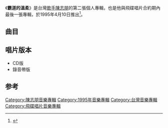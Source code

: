 {{Album infobox | <!-- See Wikipedia:WikiProject_Albums -->
| Name        = 霸道的溫柔
| Type        = [[專輯|專輯]]
| Artist      = [[陳志朋|陳志朋]]
| Cover       = 
| Released    = 1995年4月10日
| Recorded    = 1995年
| Genre       = [[國語流行音樂|國語流行音樂]]
| Length      = 47分45秒
| Label       = [[飛碟唱片|飛碟唱片]]
| Last album  = [[記住你的香|記住你的香]]<br>（1994年）
| This album  = '''霸道的溫柔'''<br>（1995年）
| Next album  = [[情繭|情繭]]<br>（1996年）
}}

《'''霸道的溫柔'''》是台灣[[歌手|歌手]][[陳志朋|陳志朋]]的第二張個人專輯，也是他與飛碟唱片合約期內最後一張專輯，於1995年4月10日推出<ref>{{Cite book|title=中国歌星成名金曲 2|last=黄新华编著|first=|publisher=南昌：百花洲文艺出版社|year=1999.09|isbn=7-80647-105-7|location=|pages=490}}</ref>。

==曲目==
{{tracklist
| headline     = 
| total_length = 47:45
| title_width  = 16%

| music_credits = yes
| music_width = 12%
| lyrics_credits = yes
| lyrics_width = 9%
| arranger_credits =  yes
| arranger_width = 9%
| producer_credits = yes
| producer_width = 9%
| longnote_column = yes

| title1         = 留下一個吻
| music1         = [[黃卓穎|黃卓穎]]
| lyrics1        = [[廖瑩如|廖瑩如]]
| arranger1      = [[李伯傑|李伯傑]]
| producer1      = 黃卓穎 
| longnote1      = 第一主打歌
| length1        = 4:30

| title2         = 說你要
| music2         = [[李子恆|李子恆]]
| lyrics2        = 李子恆
| arranger2      = 李伯傑
| producer2      = 李子恆
| longnote2      = 第二主打歌
| length2        = 4:57 

| title3         = Dreamer
| music3         = [[黃明洲|黃明洲]]
| lyrics3        = [[何啟弘|何啟弘]]
| arranger3      = [[洪敬堯|洪敬堯]]<br>[[徐德昌|徐德昌]]
| producer3      = [[蘇淑洳|蘇淑洳]]
| longnote3      =
| length3        = 4:06

| title4         =  我的心有誰能聽見
| music4         = 黃明洲
| lyrics4        = [[李姚|李姚]]
| arranger4      = 洪敬堯<br>徐德昌
| producer4      = 蘇淑洳
| longnote4      = 
| length4        = 5:12

| title5         = 你的心只能屬於我
| music5         = 黃卓穎
| lyrics5        = [[林美杏|林美杏]]
| arranger5      = [[侯志堅|侯志堅]]
| producer5      = 黃卓穎
| longnote5      = 
| length5        = 4:53

| title6         = 霸道的溫柔
| music6         = [[戚小戀|戚小戀]]
| lyrics6        = [[姚若龍|姚若龍]]
| arranger6      = 李伯傑
| producer6      = [[陳慶良|陳慶良]]
| longnote6      = 第三主打歌
| length6        = 4:21

| title7         = 念念不忘
| music7         = [[薛忠銘|薛忠銘]]
| lyrics7        = [[謝明訓|謝明訓]] 
| arranger7      = 洪敬堯
| producer7      = 蘇淑洳
| longnote7      =
| length7        = 5:04
 
| title8         = 陪你談心
| music8         = [[張培聖|張培聖]]
| lyrics8        = [[熊儒賢|熊儒賢]]
| arranger8      = 李伯傑
| producer8      = 陳慶良
| longnote8      = 
| length8        = 5:04

| title9         = 愛情太危險 
| music9         = 陳慶良
| lyrics9        = [[鄭淑妃|鄭淑妃]]<br>李姚
| arranger9      = 李伯傑
| producer9      = 陳慶良
| longnote9      = 
| length9        = 4:42

| title10        = 說你要
| music10        = 李子恆
| lyrics10       = 李子恆
| arranger10     = 李伯傑
| producer10     = 李子恆
| note10         = Club Mix版
| longnote10     = 
| length10       = 4:56
}}

== 唱片版本 ==
*CD版
*錄音帶版

==参考==
{{reflist}}
{{陳志朋}}
{{小虎隊 (台灣)}}
[[Category:陳志朋音樂專輯|Category:陳志朋音樂專輯]]
[[Category:1995年音樂專輯|Category:1995年音樂專輯]]
[[Category:台灣音樂專輯|Category:台灣音樂專輯]]
[[Category:飛碟唱片音樂專輯|Category:飛碟唱片音樂專輯]]